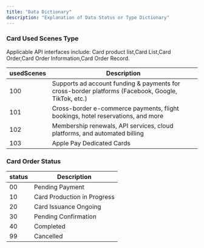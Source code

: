 ```yaml
---
title: "Data Dictionary"
description: "Explanation of Data Status or Type Dictionary"
---
```


### Card Used Scenes Type

Applicable API interfaces include: Card product list,Card List,Card Order,Card Order Information,Card Order Record.

| usedScenes | Description                                                                                        |
| ---------- | -------------------------------------------------------------------------------------------------- |
| 100        | Supports ad account funding & payments for cross-border platforms (Facebook, Google, TikTok, etc.) |
| 101        | Cross-border e-commerce payments, flight bookings, hotel reservations, and more                    |
| 102        | Membership renewals, API services, cloud platforms, and automated billing                          |
| 103        | Apple Pay Dedicated Cards                                                                          |

### Card Order Status

| status     | Description                         |
| ---------- | ----------------------------------- |
| 00 | Pending Payment |
| 10 | Card Production in Progress |
| 20 | Card Issuance Ongoing |
| 30 | Pending Confirmation |
| 40 | Completed |
| 99 | Cancelled |
